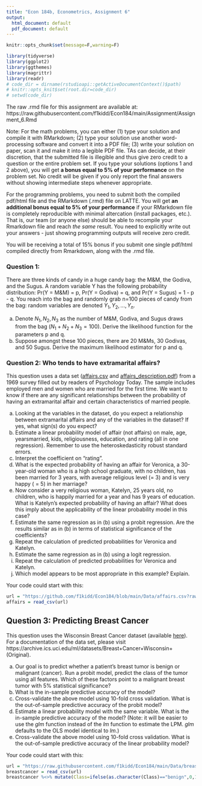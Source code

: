 ---
title: "Econ 184b, Econometrics, Assignment 6"
output:
  html_document: default
  pdf_document: default
---

```{r,echo=F}
knitr::opts_chunk$set(message=F,warning=F)
```

```{r,echo=F,message=FALSE}
library(tidyverse)
library(ggplot2)
library(ggthemes)
library(magrittr)
library(readr)
# code_dir = dirname(rstudioapi::getActiveDocumentContext()$path)
# knitr::opts_knit$set(root.dir=code_dir)
# setwd(code_dir)
```


The raw .rmd file for this assignment are available at: https://raw.githubusercontent.com/f1kidd/Econ184/main/Assignment/Assignment_6.Rmd

Note: For the math problems, you can either (1) type your solution and compile it with RMarkdown; (2) type your solution use another word-processing software and convert it into a PDF file; (3) write your solution on paper, scan it and make it into a legible PDF file. TAs can decide, at their discretion, that the submitted file is illegible and thus give zero credit to a question or the entire problem set. If you type your solutions (options 1 and 2 above), you will get **a bonus equal to 5% of your performance** on the problem set. No credit will be given if you only report the final answers without showing intermediate steps whenever appropriate. 

For the programming problems, you need to submit both the compiled pdf/html file and the RMarkdown (.rmd) file on LATTE. You will get **an additional bonus equal to 5% of your performance** if your RMarkdown file is completely reproducible with minimal altercation (install packages, etc.). That is, our team (or anyone else) should be able to recompile your Rmarkdown file and reach *the same* result. You need to explicitly write out your answers - just showing programming outputs will receive zero credit. 

You will be receiving a total of 15% bonus if you submit one single pdf/html compiled directly from Rmarkdown, along with the .rmd file. 



### Question 1: 

There are three kinds of candy in a huge candy bag: the M&M, the Godiva, and the Sugus. A random variable Y has the following probability distribution: Pr(Y = M&M) = p, Pr(Y = Godiva) = q, and Pr(Y = Sugus) = 1 - p - q. You reach into the bag and randomly grab n=100 pieces of candy from the bag: random variables are denoted $Y_1,Y_2,...,Y_n$.

a. Denote $N_1,N_2,N_3$ as the number of M&M, Godiva, and Sugus draws from the bag ($N_1+N_2+N_3=100$). Derive the likelihood function for the parameters p and q.
b. Suppose amongst these 100 pieces, there are 20 M&Ms, 30 Godivas, and 50 Sugus. Derive the maximum likelihood estimator for p and q.

### Question 2: Who tends to have extramarital affairs?

This question uses a data set ([affairs.csv](https://github.com/f1kidd/Econ184/blob/main/Data/affairs.csv?raw=true) and  [affairs_description.pdf](https://github.com/f1kidd/Econ184/raw/main/Data/affairs_description.pdf)) from a 1969 survey filled out by readers of Psychology Today. The sample includes employed men and women who are married for the first time. We want to know if there are any significant relationships between the probability of having an extramarital affair and certain characteristics of married people.

a. Looking at the variables in the dataset, do you expect a relationship between extramarital affairs and any of the variables in the dataset? If yes, what sign(s) do you expect?
b. Estimate a linear probability model of affair (not affairs) on male, age, yearsmarried, kids, religiousness, education, and rating (all in one regression). Remember to use the heteroskedasticity robust
standard errors.
c. Interpret the coefficient on "rating".
d. What is the expected probability of having an affair for Veronica, a 30-year-old woman who is a high school graduate, with no children, has been married for 3 years, with average religious level (= 3) and is very happy ( = 5) in her marriage?
e. Now consider a very religious woman, Katelyn, 25 years old, no children, who is happily married for a year and has 9 years of education. What is Katelyn’s expected probability of having an affair? What does this imply about the applicability of the linear probability model in this case?
f. Estimate the same regression as in (b) using a probit regression. Are the results similar as in (b) in terms of statistical significance of the coefficients?
g. Repeat the calculation of predicted probabilities for Veronica and Katelyn.
h. Estimate the same regression as in (b) using a logit regression.
i. Repeat the calculation of predicted probabilities for Veronica and Katelyn.
j. Which model appears to be most appropriate in this example? Explain.

Your code could start with this:
```{r}
url = "https://github.com/f1kidd/Econ184/blob/main/Data/affairs.csv?raw=true"
affairs = read_csv(url)
```

## Question 3: Predicting Breast Cancer

This question uses the Wisconsin Breast Cancer dataset (available [here](https://raw.githubusercontent.com/f1kidd/Econ184/main/Data/breastcancer.csv)). For a documentation of the data set, please visit https://archive.ics.uci.edu/ml/datasets/Breast+Cancer+Wisconsin+(Original). 

a. Our goal is to predict whether a patient's breast tumor is benign or malignant (cancer). Run a probit model, predict the class of the tumor using all features. Which of these factors point to a malignant breast tumor with 5% statistical significance?
b. What is the in-sample predictive accuracy of the model?
c. Cross-validate the above model using 10-fold cross validation. What is the out-of-sample predictive accuracy of the probit model?
d. Estimate a linear probability model with the same variable. What is the in-sample predictive accuracy of the model? (Note: it will be easier to use the *glm* function instead of the *lm* function to estimate the LPM. *glm* defaults to the OLS model identical to *lm*.)
e. Cross-validate the above model using 10-fold cross validation. What is the out-of-sample predictive accuracy of the linear probability model?

Your code could start with this:
```{r}
url = "https://raw.githubusercontent.com/f1kidd/Econ184/main/Data/breastcancer.csv"
breastcancer = read_csv(url)
breastcancer %<>% mutate(Class=ifelse(as.character(Class)=="benign",0,1))
```

